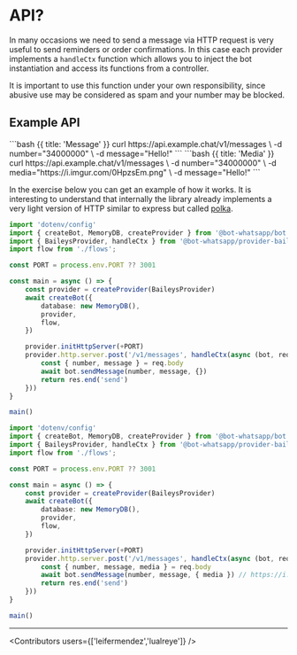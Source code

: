 
# API?

In many occasions we need to send a message via HTTP request is very useful to send reminders or order confirmations. In this case each provider implements a `handleCtx` function which allows you to inject the bot instantiation and access its functions from a controller.

<Error>
It is important to use this function under your own responsibility, since abusive use may be considered as spam and your number may be blocked.
</Error>

## Example API

  <CodeGroup title="Request" tag="POST" label="/v1/messages">
  ```bash {{ title: 'Message' }}
  curl https://api.example.chat/v1/messages \
    -d number="34000000" \
    -d message="Hello!"
  ```
  ```bash {{ title: 'Media' }}
  curl https://api.example.chat/v1/messages \
    -d number="34000000" \
    -d media="https://i.imgur.com/0HpzsEm.png" \
    -d message="Hello!"
  ```
  </CodeGroup>

In the exercise below you can get an example of how it works. It is interesting to understand that internally the library already implements a very light version of HTTP similar to express but called [polka](https://github.com/lukeed/polka/tree/main).

<CodeGroup>

```ts {{title:'app.ts'}}
import 'dotenv/config'
import { createBot, MemoryDB, createProvider } from '@bot-whatsapp/bot'
import { BaileysProvider, handleCtx } from '@bot-whatsapp/provider-baileys'
import flow from './flows';

const PORT = process.env.PORT ?? 3001

const main = async () => {
    const provider = createProvider(BaileysProvider)
    await createBot({
        database: new MemoryDB(),
        provider,
        flow,
    })

    provider.initHttpServer(+PORT)
    provider.http.server.post('/v1/messages', handleCtx(async (bot, req, res) => {
        const { number, message } = req.body
        await bot.sendMessage(number, message, {})
        return res.end('send')
    }))
}

main()
```
```ts {{title:'app-media.ts'}}
import 'dotenv/config'
import { createBot, MemoryDB, createProvider } from '@bot-whatsapp/bot'
import { BaileysProvider, handleCtx } from '@bot-whatsapp/provider-baileys'
import flow from './flows';

const PORT = process.env.PORT ?? 3001

const main = async () => {
    const provider = createProvider(BaileysProvider)
    await createBot({
        database: new MemoryDB(),
        provider,
        flow,
    })

    provider.initHttpServer(+PORT)
    provider.http.server.post('/v1/messages', handleCtx(async (bot, req, res) => {
        const { number, message, media } = req.body
        await bot.sendMessage(number, message, { media }) // https://i.imgur.com/0HpzsEm.png
        return res.end('send')
    }))
}

main()
```
</CodeGroup>



---

<Guides />

<Resources />

<Contributors users={['leifermendez','lualreye']} />